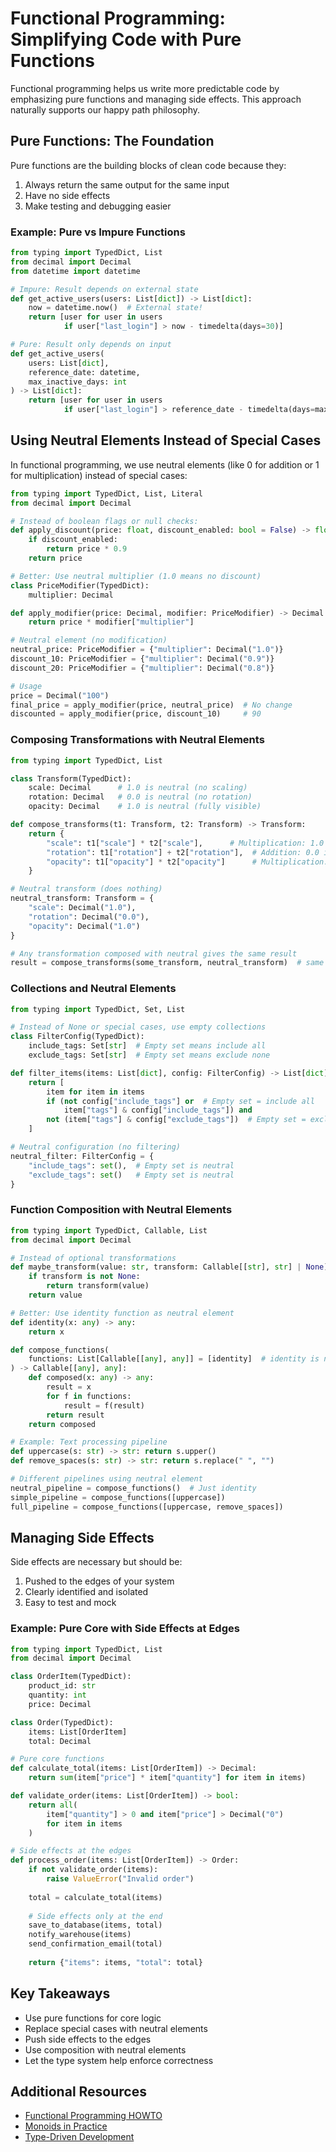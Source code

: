 # Functional Programming: Simplifying Code with Pure Functions

Functional programming helps us write more predictable code by emphasizing pure functions and managing side effects. This approach naturally supports our happy path philosophy.

## Pure Functions: The Foundation

Pure functions are the building blocks of clean code because they:
1. Always return the same output for the same input
2. Have no side effects
3. Make testing and debugging easier

### Example: Pure vs Impure Functions

```python
from typing import TypedDict, List
from decimal import Decimal
from datetime import datetime

# Impure: Result depends on external state
def get_active_users(users: List[dict]) -> List[dict]:
    now = datetime.now()  # External state!
    return [user for user in users 
            if user["last_login"] > now - timedelta(days=30)]

# Pure: Result only depends on input
def get_active_users(
    users: List[dict],
    reference_date: datetime,
    max_inactive_days: int
) -> List[dict]:
    return [user for user in users 
            if user["last_login"] > reference_date - timedelta(days=max_inactive_days)]
```

## Using Neutral Elements Instead of Special Cases

In functional programming, we use neutral elements (like 0 for addition or 1 for multiplication) instead of special cases:

```python
from typing import TypedDict, List, Literal
from decimal import Decimal

# Instead of boolean flags or null checks:
def apply_discount(price: float, discount_enabled: bool = False) -> float:
    if discount_enabled:
        return price * 0.9
    return price

# Better: Use neutral multiplier (1.0 means no discount)
class PriceModifier(TypedDict):
    multiplier: Decimal

def apply_modifier(price: Decimal, modifier: PriceModifier) -> Decimal:
    return price * modifier["multiplier"]

# Neutral element (no modification)
neutral_price: PriceModifier = {"multiplier": Decimal("1.0")}
discount_10: PriceModifier = {"multiplier": Decimal("0.9")}
discount_20: PriceModifier = {"multiplier": Decimal("0.8")}

# Usage
price = Decimal("100")
final_price = apply_modifier(price, neutral_price)  # No change
discounted = apply_modifier(price, discount_10)     # 90
```

### Composing Transformations with Neutral Elements

```python
from typing import TypedDict, List

class Transform(TypedDict):
    scale: Decimal      # 1.0 is neutral (no scaling)
    rotation: Decimal   # 0.0 is neutral (no rotation)
    opacity: Decimal    # 1.0 is neutral (fully visible)

def compose_transforms(t1: Transform, t2: Transform) -> Transform:
    return {
        "scale": t1["scale"] * t2["scale"],      # Multiplication: 1.0 is neutral
        "rotation": t1["rotation"] + t2["rotation"],  # Addition: 0.0 is neutral
        "opacity": t1["opacity"] * t2["opacity"]      # Multiplication: 1.0 is neutral
    }

# Neutral transform (does nothing)
neutral_transform: Transform = {
    "scale": Decimal("1.0"),
    "rotation": Decimal("0.0"),
    "opacity": Decimal("1.0")
}

# Any transformation composed with neutral gives the same result
result = compose_transforms(some_transform, neutral_transform)  # same as some_transform
```

### Collections and Neutral Elements

```python
from typing import TypedDict, Set, List

# Instead of None or special cases, use empty collections
class FilterConfig(TypedDict):
    include_tags: Set[str]  # Empty set means include all
    exclude_tags: Set[str]  # Empty set means exclude none

def filter_items(items: List[dict], config: FilterConfig) -> List[dict]:
    return [
        item for item in items
        if (not config["include_tags"] or  # Empty set = include all
            item["tags"] & config["include_tags"]) and
        not (item["tags"] & config["exclude_tags"])  # Empty set = exclude none
    ]

# Neutral configuration (no filtering)
neutral_filter: FilterConfig = {
    "include_tags": set(),  # Empty set is neutral
    "exclude_tags": set()   # Empty set is neutral
}
```

### Function Composition with Neutral Elements

```python
from typing import TypedDict, Callable, List
from decimal import Decimal

# Instead of optional transformations
def maybe_transform(value: str, transform: Callable[[str], str] | None) -> str:
    if transform is not None:
        return transform(value)
    return value

# Better: Use identity function as neutral element
def identity(x: any) -> any:
    return x

def compose_functions(
    functions: List[Callable[[any], any]] = [identity]  # identity is neutral
) -> Callable[[any], any]:
    def composed(x: any) -> any:
        result = x
        for f in functions:
            result = f(result)
        return result
    return composed

# Example: Text processing pipeline
def uppercase(s: str) -> str: return s.upper()
def remove_spaces(s: str) -> str: return s.replace(" ", "")

# Different pipelines using neutral element
neutral_pipeline = compose_functions()  # Just identity
simple_pipeline = compose_functions([uppercase])
full_pipeline = compose_functions([uppercase, remove_spaces])
```

## Managing Side Effects

Side effects are necessary but should be:
1. Pushed to the edges of your system
2. Clearly identified and isolated
3. Easy to test and mock

### Example: Pure Core with Side Effects at Edges

```python
from typing import TypedDict, List
from decimal import Decimal

class OrderItem(TypedDict):
    product_id: str
    quantity: int
    price: Decimal

class Order(TypedDict):
    items: List[OrderItem]
    total: Decimal

# Pure core functions
def calculate_total(items: List[OrderItem]) -> Decimal:
    return sum(item["price"] * item["quantity"] for item in items)

def validate_order(items: List[OrderItem]) -> bool:
    return all(
        item["quantity"] > 0 and item["price"] > Decimal("0")
        for item in items
    )

# Side effects at the edges
def process_order(items: List[OrderItem]) -> Order:
    if not validate_order(items):
        raise ValueError("Invalid order")
        
    total = calculate_total(items)
    
    # Side effects only at the end
    save_to_database(items, total)
    notify_warehouse(items)
    send_confirmation_email(total)
    
    return {"items": items, "total": total}
```

## Key Takeaways

- Use pure functions for core logic
- Replace special cases with neutral elements
- Push side effects to the edges
- Use composition with neutral elements
- Let the type system help enforce correctness

## Additional Resources

- [Functional Programming HOWTO](https://docs.python.org/3/howto/functional.html)
- [Monoids in Practice](https://fsharpforfunandprofit.com/posts/monoids-without-tears/)
- [Type-Driven Development](https://www.manning.com/books/type-driven-development-with-python) 